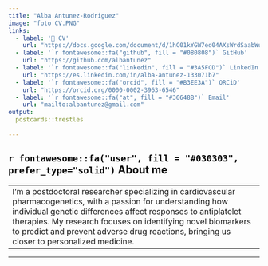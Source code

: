 ```yaml
---
title: "Alba Antunez-Rodriguez"
image: "foto CV.PNG"
links:
  - label: '📑 CV'
    url: "https://docs.google.com/document/d/1hC01kYGW7ed04AXsWrdSaabWutE5jVGZDOc967L7sYE/edit?usp=sharing"
  - label: '`r fontawesome::fa("github", fill = "#080808")` GitHub'
    url: "https://github.com/albantunez"
  - label: '`r fontawesome::fa("linkedin", fill = "#3A5FCD")` LinkedIn'
    url: "https://es.linkedin.com/in/alba-antunez-133071b7"
  - label: '`r fontawesome::fa("orcid", fill = "#B3EE3A")` ORCiD'
    url: "https://orcid.org/0000-0002-3963-6546"
  - label: '`r fontawesome::fa("at", fill = "#36648B")` Email'
    url: "mailto:albantunez@gmail.com"
output:
  postcards::trestles
  
---
```


## <span style="color:  #030303;"> `r fontawesome::fa("user", fill = "#030303", prefer_type="solid")` About me</span>

|  |  |
|:------------------------------------------------------------------|
| I’m a postdoctoral researcher specializing in cardiovascular pharmacogenetics, with a passion for understanding how individual genetic differences affect responses to antiplatelet therapies. My research focuses on identifying novel biomarkers to predict and prevent adverse drug reactions, bringing us closer to personalized medicine.
---



## 
